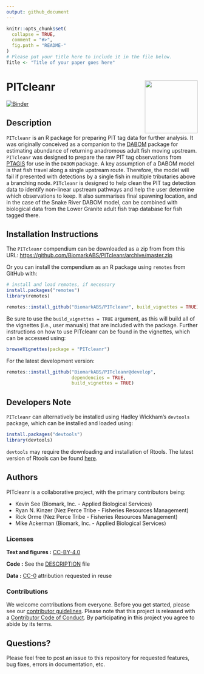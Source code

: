 ```yaml
---
output: github_document
---
```


<!-- README.md is generated from README.Rmd. Please edit that file -->

```r
knitr::opts_chunk$set(
  collapse = TRUE,
  comment = "#>",
  fig.path = "README-"
)
# Please put your title here to include it in the file below.
Title <- "Title of your paper goes here"
```

# PITcleanr <a href='https://github.com/BiomarkABS/PITcleanr'><img src='man/figures/logo.png' align="right" height="139" /></a>

<!-- badges: start -->
[![Binder](https://mybinder.org/badge_logo.svg)](https://mybinder.org/v2/gh/BiomarkABS/PITcleanr/master?urlpath=rstudio)
<!-- badges: end -->

## Description

`PITcleanr` is an R package for preparing PIT tag data for further analysis. It was originally conceived as a companion to the [DABOM](https://github.com/BiomarkABS/DABOM) package for estimating abundance of returning anadromous adult fish moving upstream. `PITcleanr` was designed to prepare the raw PIT tag observations from [PTAGIS](http://www.ptagis.org) for use in the `DABOM` package. A key assumption of a DABOM model is that fish travel along a single upstream route. Therefore, the model will fail if presented with detections by a single fish in multiple tributaries above a branching node. `PITcleanr` is designed to help clean the PIT tag detection data to identify non-linear upstream pathways and help the user determine which observations to keep. It also summarises final spawning location, and in the case of the Snake River DABOM model, can be combined with biological data from the Lower Granite adult fish trap database for fish tagged there.

## Installation Instructions

The `PITcleanr` compendium can be downloaded as a zip from from this URL: <https://github.com/BiomarkABS/PITcleanr/archive/master.zip>

Or you can install the compendium as an R package using `remotes` from GitHub with:

```r
# install and load remotes, if necessary
install.packages("remotes")
library(remotes)

remotes::install_github("BiomarkABS/PITcleanr", build_vignettes = TRUE)
```

Be sure to use the `build_vignettes = TRUE` argument, as this will build all of the vignettes (i.e., user manuals) that are included with the package. Further instructions on how to use PITcleanr can be found in the vignettes, which can be accessed using:

```r
browseVignettes(package = "PITcleanr")
```


For the latest development version:

```r
remotes::install_github("BiomarkABS/PITcleanr@develop", 
                        dependencies = TRUE,
                        build_vignettes = TRUE)
```

## Developers Note

`PITcleanr` can alternatively be installed using Hadley Wickham's `devtools` package, which can be installed and loaded using:

```r
install.packages("devtools")
library(devtools)
```

`devtools` may require the downloading and installation of Rtools. The latest version of Rtools can be found [here](https://cran.r-project.org/bin/windows/Rtools/).

## Authors

PITcleanr is a collaborative project, with the primary contributors being:

* Kevin See (Biomark, Inc. - Applied Biological Services)
* Ryan N. Kinzer (Nez Perce Tribe - Fisheries Resources Management)
* Rick Orme (Nez Perce Tribe - Fisheries Resources Management)
* Mike Ackerman (Biomark, Inc. - Applied Biological Services)

### Licenses

**Text and figures :**  [CC-BY-4.0](http://creativecommons.org/licenses/by/4.0/)

**Code :** See the [DESCRIPTION](DESCRIPTION) file

**Data :** [CC-0](http://creativecommons.org/publicdomain/zero/1.0/) attribution requested in reuse

### Contributions

We welcome contributions from everyone. Before you get started, please see our [contributor guidelines](CONTRIBUTING.md). Please note that this project is released with a [Contributor Code of Conduct](CONDUCT.md). By participating in this project you agree to abide by its terms.

## Questions?

Please feel free to post an issue to this repository for requested features, bug fixes, errors in documentation, etc.

